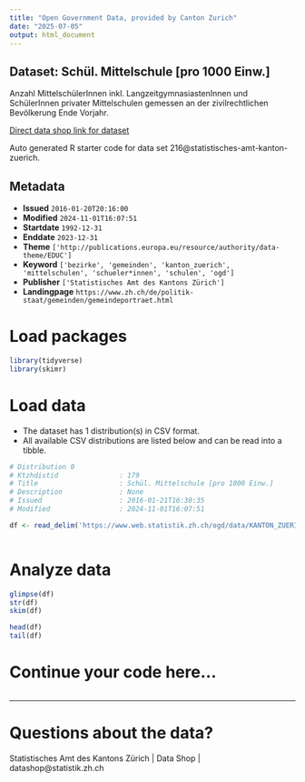 ```yaml
---
title: "Open Government Data, provided by Canton Zurich"
date: "2025-07-05"
output: html_document
---
```


## Dataset: Schül. Mittelschule [pro 1000 Einw.]

Anzahl MittelschülerInnen inkl. LangzeitgymnasiastenInnen und SchülerInnen privater Mittelschulen gemessen an der zivilrechtlichen Bevölkerung Ende Vorjahr.

[Direct data shop link for dataset](https://www.zh.ch/de/politik-staat/statistik-daten/datenkatalog.html#/datasets/216@statistisches-amt-kanton-zuerich)

Auto generated R starter code for data set 216@statistisches-amt-kanton-zuerich.

## Metadata

- **Issued** `2016-01-20T20:16:00`
- **Modified** `2024-11-01T16:07:51`
- **Startdate** `1992-12-31`
- **Enddate** `2023-12-31`
- **Theme** `['http://publications.europa.eu/resource/authority/data-theme/EDUC']`
- **Keyword** `['bezirke', 'gemeinden', 'kanton_zuerich', 'mittelschulen', 'schueler*innen', 'schulen', 'ogd']`
- **Publisher** `['Statistisches Amt des Kantons Zürich']`
- **Landingpage** `https://www.zh.ch/de/politik-staat/gemeinden/gemeindeportraet.html`


# Load packages

```r

library(tidyverse)
library(skimr)

```

# Load data

-   The dataset has 1 distribution(s) in CSV format.
-   All available CSV distributions are listed below and can be read into a tibble.

```r

# Distribution 0
# Ktzhdistid               : 179
# Title                    : Schül. Mittelschule [pro 1000 Einw.]
# Description              : None
# Issued                   : 2016-01-21T16:30:35
# Modified                 : 2024-11-01T16:07:51

df <- read_delim('https://www.web.statistik.zh.ch/ogd/data/KANTON_ZUERICH_146.csv')



```

# Analyze data

```r

glimpse(df)
str(df)
skim(df)

head(df)
tail(df)

```

# Continue your code here...

```r

```

------------------------------------------------------------------------

# Questions about the data?

Statistisches Amt des Kantons Zürich | Data Shop | datashop@statistik.zh.ch
